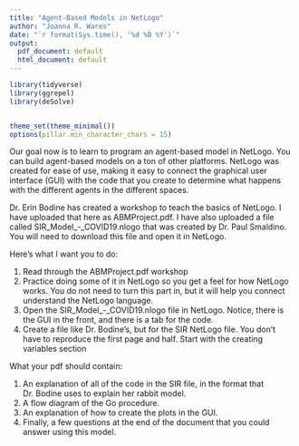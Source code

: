 ```yaml
---
title: "Agent-Based Models in NetLogo"
author: "Joanna R. Wares"
date: "`r format(Sys.time(), '%d %B %Y')`"
output:
  pdf_document: default
  html_document: default
---
```


```r
library(tidyverse)
library(ggrepel)
library(deSolve)


theme_set(theme_minimal())
options(pillar.min_character_chars = 15)
```

Our goal now is to learn to program an agent-based model in NetLogo. You can build agent-based models on a ton of other platforms. NetLogo was created for ease of use, making it easy to connect the graphical user interface (GUI) with the code that you create to determine what happens with the different agents in the different spaces.

Dr. Erin Bodine has created a workshop to teach the basics of NetLogo. I have uploaded that here as ABMProject.pdf. I have also uploaded a file called SIR_Model_-_COVID19.nlogo that was created by Dr. Paul Smaldino. You will need to download this file and open it in NetLogo.

Here's what I want you to do:

#. Read through the ABMProject.pdf workshop
#. Practice doing some of it in NetLogo so you get a feel for how NetLogo works. You do not need to turn this part in, but it will help you connect understand the NetLogo language.
#. Open the SIR_Model_-_COVID19.nlogo file in NetLogo. Notice, there is the GUI in the front, and there is a tab for the code. 
#. Create a file like Dr. Bodine's, but for the SIR NetLogo file. You don't have to reproduce the first page and half. Start with the creating variables section

What your pdf should contain:

#. An explanation of all of the code in the SIR file, in the format that Dr. Bodine uses to explain her rabbit model.
#. A flow diagram of the Go procedure.
#. An explanation of how to create the plots in the GUI.
#. Finally, a few questions at the end of the document that you could answer using this model.